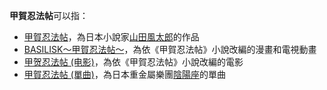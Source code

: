 '''甲賀忍法帖'''可以指：
*[[甲賀忍法帖|甲賀忍法帖]]，為日本小說家[[山田風太郎|山田風太郎]]的作品
*[[BASILISK～甲賀忍法帖～|BASILISK～甲賀忍法帖～]]，為依《甲賀忍法帖》小說改編的漫畫和電視動畫
*[[甲贺忍法帖_(电影)|甲贺忍法帖 (电影)]]，為依《甲賀忍法帖》小說改編的電影
*[[甲賀忍法帖_(單曲)|甲賀忍法帖 (單曲)]]，為日本重金屬樂團[[陰陽座|陰陽座]]的單曲

{{disambig|cat=五字作品消歧义}}